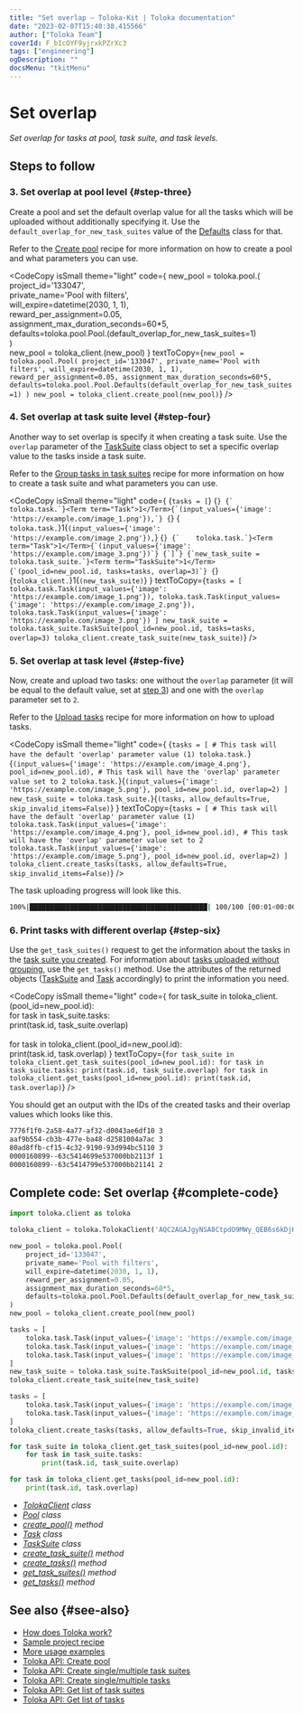 ```yaml
---
title: "Set overlap — Toloka-Kit | Toloka documentation"
date: "2023-02-07T15:40:38.415566"
author: ["Toloka Team"]
coverId: F_bIcOYF9yjrxkPZrXc3
tags: ["engineering"]
ogDescription: ""
docsMenu: "tkitMenu"
---
```



# Set overlap

_Set overlap for tasks at pool, task suite, and task levels._

## Steps to follow

<Import/>

<Instantiate/>

### 3. Set overlap at pool level {#step-three}

Create a pool and set the default overlap value for all the tasks which will be uploaded without additionally specifying it. Use the `default_overlap_for_new_task_suites` value of the [Defaults](/docs/toloka-kit/reference/toloka.client.pool.Pool.Defaults) class for that.

Refer to the [Create pool](/docs/toloka-kit/recipes/create-pool) recipe for more information on how to create a pool and what parameters you can use.

<CodeCopy
  isSmall
  theme="light"
  code={
    <HighlightChildren language="python">
      new_pool = toloka.pool.<Term term="Pool"><Pool/></Term>(
      <br/>    project_id='133047',
      <br/>    private_name='Pool with filters',
      <br/>    will_expire=datetime(2030, 1, 1),
      <br/>    reward_per_assignment=0.05,
      <br/>    assignment_max_duration_seconds=60*5,
      <br/>    defaults=toloka.pool.Pool.<Term term="Defaults"><Defaults/></Term>(default_overlap_for_new_task_suites=1)
      <br/>)
      <br/>new_pool = toloka_client.<Term term="create_pool"><CreatePool/></Term>(new_pool)
    </HighlightChildren>
  }
  textToCopy={`new_pool = toloka.pool.Pool(
    project_id='133047',
    private_name='Pool with filters',
    will_expire=datetime(2030, 1, 1),
    reward_per_assignment=0.05,
    assignment_max_duration_seconds=60*5,
    defaults=toloka.pool.Pool.Defaults(default_overlap_for_new_task_suites=1)
)
new_pool = toloka_client.create_pool(new_pool)`}
/>

### 4. Set overlap at task suite level {#step-four}

Another way to set overlap is specify it when creating a task suite. Use the `overlap` parameter of the [TaskSuite](/docs/toloka-kit/reference/toloka.client.task_suite.TaskSuite) class object to set a specific overlap value to the tasks inside a task suite.

Refer to the [Group tasks in task suites](/docs/toloka-kit/recipes/create-task-suite) recipe for more information on how to create a task suite and what parameters you can use.

<CodeCopy
  isSmall
  theme="light"
  code={
    <HighlightChildren language="python">
      {`tasks = [`}
      {``}
    {`    toloka.task.`}<Term term="Task">1</Term>{`(input_values={'image': 'https://example.com/image_1.png'}),`}
    {``}
    {`    toloka.task.`}<Term term="Task">1</Term>{`(input_values={'image': 'https://example.com/image_2.png'}),`}
    {``}
    {`    toloka.task.`}<Term term="Task">1</Term>{`(input_values={'image': 'https://example.com/image_3.png'})`}
{`]`}
{`new_task_suite = toloka.task_suite.`}<Term term="TaskSuite">1</Term>{`(pool_id=new_pool.id, tasks=tasks, overlap=3)`}
{``}
{`toloka_client.`}<Term term="create_task_suite">1</Term>{`(new_task_suite)`}
    </HighlightChildren>
  }
  textToCopy={`tasks = [
    toloka.task.Task(input_values={'image': 'https://example.com/image_1.png'}),
    toloka.task.Task(input_values={'image': 'https://example.com/image_2.png'}),
    toloka.task.Task(input_values={'image': 'https://example.com/image_3.png'})
]
new_task_suite = toloka.task_suite.TaskSuite(pool_id=new_pool.id, tasks=tasks, overlap=3)
toloka_client.create_task_suite(new_task_suite)`}
/>

### 5. Set overlap at task level {#step-five}

Now, create and upload two tasks: one without the `overlap` parameter (it will be equal to the default value, set at [step 3](#step-three)) and one with the `overlap` parameter set to `2`.

Refer to the [Upload tasks](/docs/toloka-kit/recipes/upload-tasks) recipe for more information on how to upload tasks.

<CodeCopy
  isSmall
  theme="light"
  code={
    <HighlightChildren language="python">
      {`tasks = [
    # This task will have the default 'overlap' parameter value (1)
    toloka.task.`}<Term term="Task"><Task/></Term>{`(input_values={'image': 'https://example.com/image_4.png'}, pool_id=new_pool.id),
    # This task will have the 'overlap' parameter value set to 2
    toloka.task.`}<Term term="Task"><Task/></Term>{`(input_values={'image': 'https://example.com/image_5.png'}, pool_id=new_pool.id, overlap=2)
]
new_task_suite = toloka.task_suite.`}<Term term="create_tasks"><CreateTasks/></Term>{`(tasks, allow_defaults=True, skip_invalid_items=False)`}
    </HighlightChildren>
  }
  textToCopy={`tasks = [
    # This task will have the default 'overlap' parameter value (1)
    toloka.task.Task(input_values={'image': 'https://example.com/image_4.png'}, pool_id=new_pool.id),
    # This task will have the 'overlap' parameter value set to 2
    toloka.task.Task(input_values={'image': 'https://example.com/image_5.png'}, pool_id=new_pool.id, overlap=2)
]
toloka_client.create_tasks(tasks, allow_defaults=True, skip_invalid_items=False)`}
/>

The task uploading progress will look like this.

```bash
100%|████████████████████████████████████████████| 100/100 [00:01<00:00, 52.35it/s]
```

### 6. Print tasks with different overlap {#step-six}

Use the `get_task_suites()` request to get the information about the tasks in the [task suite you created](#step-four). For information about [tasks uploaded without grouping](#step-five), use the `get_tasks()` method. Use the attributes of the returned objects ([TaskSuite](/docs/toloka-kit/reference/toloka.client.task_suite.TaskSuite) and [Task](/docs/toloka-kit/reference/toloka.client.task.Task) accordingly) to print the information you need.

<CodeCopy
  isSmall
  theme="light"
  code={
    <HighlightChildren language="python">
      for task_suite in toloka_client.<Term term="get_task_suites"><GetTaskSuites/></Term>(pool_id=new_pool.id):
      <br/>    for task in task_suite.tasks:
      <br/>        print(task.id, task_suite.overlap)
      <br/><br/>for task in toloka_client.<Term term="get_tasks"><GetTasks/></Term>(pool_id=new_pool.id):
      <br/>    print(task.id, task.overlap)
    </HighlightChildren>
  }
  textToCopy={`for task_suite in toloka_client.get_task_suites(pool_id=new_pool.id):
    for task in task_suite.tasks:
        print(task.id, task_suite.overlap)
for task in toloka_client.get_tasks(pool_id=new_pool.id):
    print(task.id, task.overlap)`}
/>

You should get an output with the IDs of the created tasks and their overlap values which looks like this.

```bash
7776f1f0-2a58-4a77-af32-d0043ae6df10 3
aaf9b554-cb3b-477e-ba48-d2581004a7ac 3
80ad8ffb-cf15-4c32-9190-93d994bc5110 3
0000160899--63c5414699e537000bb2113f 1
0000160899--63c5414799e537000bb21141 2
```

## Complete code: Set overlap {#complete-code}

```python
import toloka.client as toloka

toloka_client = toloka.TolokaClient('AQC2AGAJgyNSA8CtpdO9MWy_QEB6s6kDjHUoElE', 'PRODUCTION')

new_pool = toloka.pool.Pool(
    project_id='133047',
    private_name='Pool with filters',
    will_expire=datetime(2030, 1, 1),
    reward_per_assignment=0.05,
    assignment_max_duration_seconds=60*5,
    defaults=toloka.pool.Pool.Defaults(default_overlap_for_new_task_suites=1)
)
new_pool = toloka_client.create_pool(new_pool)

tasks = [
    toloka.task.Task(input_values={'image': 'https://example.com/image_1.png'}),
    toloka.task.Task(input_values={'image': 'https://example.com/image_2.png'}),
    toloka.task.Task(input_values={'image': 'https://example.com/image_3.png'})
]
new_task_suite = toloka.task_suite.TaskSuite(pool_id=new_pool.id, tasks=tasks, overlap=3)
toloka_client.create_task_suite(new_task_suite)

tasks = [
    toloka.task.Task(input_values={'image': 'https://example.com/image_4.png'}, pool_id=new_pool.id),
    toloka.task.Task(input_values={'image': 'https://example.com/image_5.png'}, pool_id=new_pool.id, overlap=2)
]
toloka_client.create_tasks(tasks, allow_defaults=True, skip_invalid_items=False)

for task_suite in toloka_client.get_task_suites(pool_id=new_pool.id):
    for task in task_suite.tasks:
        print(task.id, task_suite.overlap)

for task in toloka_client.get_tasks(pool_id=new_pool.id):
    print(task.id, task.overlap)
```

<Note mode="tip" title="List of classes and methods used in this recipe">

- _[TolokaClient](/docs/toloka-kit/reference/toloka.client.TolokaClient) class_
- _[Pool](/docs/toloka-kit/reference/toloka.client.pool.Pool) class_
- _[create_pool()](/docs/toloka-kit/reference/toloka.client.TolokaClient.create_pool) method_
- _[Task](/docs/toloka-kit/reference/toloka.client.task.Task) class_
- _[TaskSuite](/docs/toloka-kit/reference/toloka.client.task_suite.TaskSuite) class_
- _[create_task_suite()](/docs/toloka-kit/reference/toloka.client.TolokaClient.create_task_suite) method_
- _[create_tasks()](/docs/toloka-kit/reference/toloka.client.TolokaClient.create_tasks) method_
- _[get_task_suites()](/docs/toloka-kit/reference/toloka.client.TolokaClient.get_task_suites) method_
- _[get_tasks()](/docs/toloka-kit/reference/toloka.client.TolokaClient.get_tasks) method_

</Note>

## See also {#see-also}

- [How does Toloka work?](/docs/guide/overview)
- [Sample project recipe](/docs/toloka-kit/recipes/learn-basics)
- [More usage examples](/docs/toloka-kit/recipes/use-cases)
- [Toloka API: Create pool](https://toloka.ai/docs/api/api-reference/#post-/pools)
- [Toloka API: Create single/multiple task suites](https://toloka.ai/docs/api/api-reference/#post-/task-suites)
- [Toloka API: Create single/multiple tasks](https://toloka.ai/docs/api/api-reference/#post-/tasks)
- [Toloka API: Get list of task suites](https://toloka.ai/docs/api/api-reference/#get-/task-suites)
- [Toloka API: Get list of tasks](https://toloka.ai/docs/api/api-reference/#get-/tasks)
